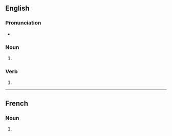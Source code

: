 {{also|Jades}}

==English==

===Pronunciation===
* {{rhymes|eɪdz|lang=en}}

===Noun===
{{head|en|noun plural form}}

# {{plural of|jade|lang=en}}

===Verb===
{{head|en|verb form}}

# {{en-third-person singular of|jade}}

----

==French==

===Noun===
{{head|fr|noun plural form|g=?}}

# {{plural of|jade|lang=fr}}